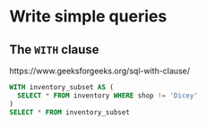 # Write simple queries 


## The `WITH` clause

https://www.geeksforgeeks.org/sql-with-clause/  

```sql
WITH inventory_subset AS (
  SELECT * FROM inventory WHERE shop != 'Dicey'
)
SELECT * FROM inventory_subset
```






